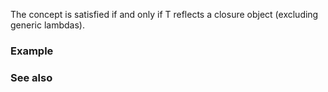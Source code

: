 {{cpp/experimental/reflect/title|Lambda}}
{{cpp/experimental/reflect/navbar}}
{{ddcl | since=reflection_ts | header=experimental/reflect | 1=
template&lt; class T &gt;
concept Lambda = Type&lt;T&gt; &amp;&amp; Scope&lt;T&gt; &amp;&amp; /* see below */;
}}

The {{tt|Lambda}} concept is satisfied if and only if T reflects a closure object (excluding generic lambdas).

===Example===
{{todo|examples}}

===See also===
{{todo|templatization}}